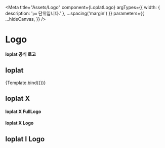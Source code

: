 
<Meta
  title="Assets/Logo"
  component={LoplatLogo}
  argTypes={{ width: { description: '`px` 단위입니다.' }, ...spacing('margin') }}
  parameters={{
    ...hideCanvas,
  }}
/>


# Logo

**loplat 공식 로고**

## loplat

<Canvas>
  <Story name="loplat" args={{ width: 200 }}>
    {Template.bind({})}
  </Story>
</Canvas>

<ArgsTable story="loplat" />

## loplat X

#### loplat X FullLogo

<Canvas>
  <Story name="loplat X full">
    <LoplatXFullLogo width="200" />
  </Story>
</Canvas>

#### loplat X Logo

<Canvas>
  <Story name="loplat X">
    <LoplatXLogo width="50" />
  </Story>
</Canvas>

## loplat I Logo

<Canvas>
  <Story name="loplat i">
    <LoplatILogo width="50" />
  </Story>
</Canvas>
